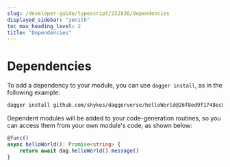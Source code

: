 ```yaml
---
slug: /developer-guide/typescript/232836/dependencies
displayed_sidebar: "zenith"
toc_max_heading_level: 2
title: "Dependencies"
---
```



# Dependencies

<PartialExperimentalDocs />

To add a dependency to your module, you can use `dagger install`, as in the following example:

```sh
dagger install github.com/shykes/daggerverse/helloWorld@26f8ed9f1748ec8c9345281add850fd392441990
```

Dependent modules will be added to your code-generation routines, so you can access them from your own module's code, as shown below:

```typescript
@func()
async helloWorld(): Promise<string> {
    return await dag.helloWorld().message()
}
```
